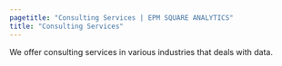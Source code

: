 ```yaml
---
pagetitle: "Consulting Services | EPM SQUARE ANALYTICS"
title: "Consulting Services"
---
```


We offer consulting services in various industries that deals with data.
